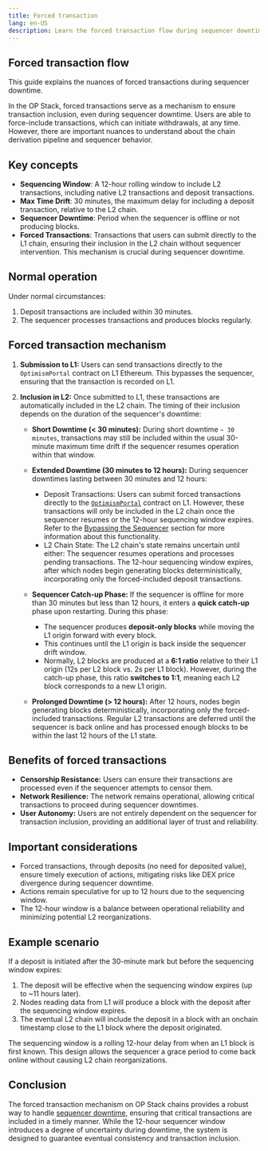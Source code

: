 ```yaml
---
title: Forced transaction
lang: en-US
description: Learn the forced transaction flow during sequencer downtime.
---
```



## Forced transaction flow

This guide explains the nuances of forced transactions during sequencer downtime.

In the OP Stack, forced transactions serve as a mechanism to ensure transaction inclusion, even during sequencer downtime.
Users are able to force-include transactions, which can initiate withdrawals, at any time. 
However, there are important nuances to understand about the chain derivation pipeline and sequencer behavior.


## Key concepts

*   **Sequencing Window**: A 12-hour rolling window to include L2 transactions, including native L2 transactions and deposit transactions.
*   **Max Time Drift**: 30 minutes, the maximum delay for including a deposit transaction, relative to the L2 chain.
*   **Sequencer Downtime**: Period when the sequencer is offline or not producing blocks.
*   **Forced Transactions**: Transactions that users can submit directly to the L1 chain, ensuring their inclusion in the L2 chain without sequencer intervention.
    This mechanism is crucial during sequencer downtime.

## Normal operation

Under normal circumstances:

1.  Deposit transactions are included within 30 minutes.
2.  The sequencer processes transactions and produces blocks regularly.

## Forced transaction mechanism

1.  **Submission to L1:**
    Users can send transactions directly to the `OptimismPortal` contract on L1 Ethereum. This bypasses the sequencer, ensuring that the transaction is recorded on L1.

2.  **Inclusion in L2:**
    Once submitted to L1, these transactions are automatically included in the L2 chain. The timing of their inclusion depends on the duration of the sequencer's downtime:

    *   **Short Downtime (< 30 minutes):**
        During short downtime `~ 30 minutes`, transactions may still be included within the usual 30-minute maximum time drift if the sequencer resumes operation within that window.

    *   **Extended Downtime (30 minutes to 12 hours):**
        During sequencer downtimes lasting between 30 minutes and 12 hours:

        *   Deposit Transactions: Users can submit forced transactions directly to the [`OptimismPortal`](https://github.com/ethereum-optimism/optimism/blob/111f3f3a3a2881899662e53e0f1b2f845b188a38/packages/contracts-bedrock/src/L1/OptimismPortal.sol#L209) contract on L1. However, these transactions will only be included in the L2 chain once the sequencer resumes or the 12-hour sequencing window expires.
            Refer to the [Bypassing the Sequencer](/stack/rollup/outages#bypassing-the-sequencer) section for more information about this functionality.
        *   L2 Chain State: The L2 chain's state remains uncertain until either:
            The sequencer resumes operations and processes pending transactions.
            The 12-hour sequencing window expires, after which nodes begin generating blocks deterministically, incorporating only the forced-included deposit transactions.
    
    *   **Sequencer Catch-up Phase:**
        If the sequencer is offline for more than 30 minutes but less than 12 hours, it enters a **quick catch-up** phase upon restarting. 
        During this phase:
        *   The sequencer produces **deposit-only blocks** while moving the L1 origin forward with every block.
        *   This continues until the L1 origin is back inside the sequencer drift window.
        *   Normally, L2 blocks are produced at a **6:1 ratio** relative to their L1 origin (12s per L2 block vs. 2s per L1 block). However, during the catch-up phase, this ratio **switches to 1:1**, meaning each L2 block corresponds to a new L1 origin.

    *   **Prolonged Downtime (> 12 hours):**
        After 12 hours, nodes begin generating blocks deterministically, incorporating only the forced-included transactions. Regular L2 transactions are deferred until the sequencer is back online and has processed enough blocks to be within the last 12 hours of the L1 state.

## Benefits of forced transactions

*   **Censorship Resistance:** Users can ensure their transactions are processed even if the sequencer attempts to censor them.
*   **Network Resilience:** The network remains operational, allowing critical transactions to proceed during sequencer downtimes.
*   **User Autonomy:** Users are not entirely dependent on the sequencer for transaction inclusion, providing an additional layer of trust and reliability.

## Important considerations

*   Forced transactions, through deposits (no need for deposited value), ensure timely execution of actions, mitigating risks like DEX price divergence during sequencer downtime.
*   Actions remain speculative for up to 12 hours due to the sequencing window.
*   The 12-hour window is a balance between operational reliability and minimizing potential L2 reorganizations.

## Example scenario

If a deposit is initiated after the 30-minute mark but before the sequencing window expires:

1.  The deposit will be effective when the sequencing window expires (up to \~11 hours later).
2.  Nodes reading data from L1 will produce a block with the deposit after the sequencing window expires.
3.  The eventual L2 chain will include the deposit in a block with an onchain timestamp close to the L1 block where the deposit originated.

<Callout type="info">
  The sequencing window is a rolling 12-hour delay from when an L1 block is
  first known. This design allows the sequencer a grace period to come back
  online without causing L2 chain reorganizations.
</Callout>

## Conclusion

The forced transaction mechanism on OP Stack chains provides a robust way to handle [sequencer downtime](/stack/rollup/outages#sequencer-downtime-outages), ensuring that critical transactions are included in a timely manner. 
While the 12-hour sequencer window introduces a degree of uncertainty during downtime, the system is designed to guarantee eventual consistency and transaction inclusion.
